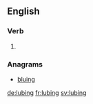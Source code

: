 ==English==

===Verb===
{{head|en|present participle}}

# {{present participle of|lube|lang=en|nocat=1}}

===Anagrams===
* [[bluing#English|bluing]]

[[de:lubing]]
[[fr:lubing]]
[[sv:lubing]]